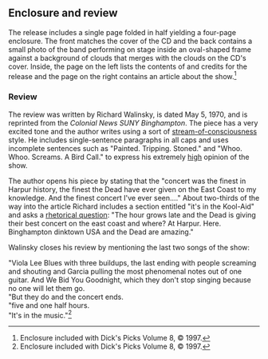 
==Enclosure and review==

The release includes a single page folded in half yielding a four-page enclosure.  The front matches the cover of the CD and the back contains a small photo of the band performing on stage inside an oval-shaped frame against a background of clouds that merges with the clouds on the CD's cover.  Inside, the page on the left lists the contents of and credits for the release and the page on the right contains an article about the show.<ref>Enclosure included with Dick's Picks Volume 8, &copy; 1997.</ref>

===Review===

The review was written by Richard Walinsky, is dated May 5, 1970, and is reprinted from the ''Colonial News SUNY Binghampton''.  The piece has a very excited tone and the author writes using a sort of [[stream-of-consciousness]] style.  He includes single-sentence paragraphs in all caps and uses incomplete sentences such as "Painted.  Tripping.  Stoned." and "Whoo.  Whoo.  Screams.  A Bird Call." to express his extremely [[Substance intoxication|high]] opinion of the show.

The author opens his piece by stating that the "concert was the finest in Harpur history, the finest the Dead have ever given on the East Coast to my knowledge.  And the finest concert I've ever seen...." About two-thirds of the way into the article Richard includes a section entitled "it's in the Kool-Aid" and asks a [[rhetorical question]]: "The hour grows late and the Dead is giving their best concert on the east coast and where?  At Harpur.  Here.  Binghampton dinktown USA and the Dead are amazing."

Walinsky closes his review by mentioning the last two songs of the show:

"Viola Lee Blues with three buildups, the last ending with people screaming and shouting and Garcia pulling the most phenomenal notes out of one guitar.  And We Bid You Goodnight, which they don't stop singing because no one will let them go.<br>
"But they do and the concert ends.<br>
"five and one half hours.<br>
"It's in the music."<ref>Enclosure included with Dick's Picks Volume 8, &copy; 1997.</ref>

